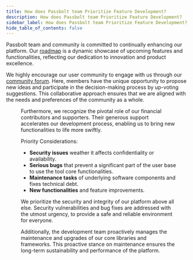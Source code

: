 ```yaml
---
title: How does Passbolt team Prioritize Feature Development?
description: How does Passbolt team Prioritize Feature Development?
sidebar_label: How does Passbolt team Prioritize Feature Development?
hide_table_of_contents: false
---
```



Passbolt team and community is committed to continually enhancing our platform.
Our [roadmap](https://passbolt.com/roadmap) is a dynamic showcase of upcoming features and functionalities,
reflecting our dedication to innovation and product excellence.

We highly encourage our user community to engage with us through our [community forum](https://community.passbolt.com).
Here, members have the unique opportunity to propose new ideas and participate in the decision-making process by
up-voting suggestions. This collaborative approach ensures that we are aligned with the needs and preferences of the
community as a whole.

<Figure
  src="/img/help/2024/03/community-forum-done.png"
  alt="Example of completed feature request on the community forum"
  caption="fig. Example of completed feature request on the community forum"
/>

Furthermore, we recognize the pivotal role of our financial contributors and supporters. Their generous support
accelerates our development process, enabling us to bring new functionalities to life more swiftly.

Priority Considerations:
- <strong>Security issues</strong> weather it affects confidentiality or availability.
- <strong>Serious bugs</strong> that prevent a significant part of the user base to use the tool core functionalities.
- <strong>Maintenance tasks</strong> of underlying software components and fixes technical debt.
- <strong>New functionalities</strong> and feature improvements.

We prioritize the security and integrity of our platform above all else. Security vulnerabilities and bug fixes
are addressed with the utmost urgency, to provide a safe and reliable environment for everyone.

Additionally, the development team proactively manages the maintenance and upgrades of our core libraries and frameworks.
This proactive stance on maintenance ensures the long-term sustainability and performance of the platform.
